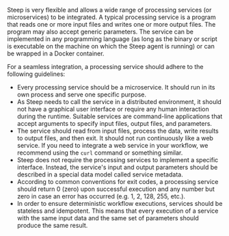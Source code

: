 Steep is very flexible and allows a wide range of processing services (or
microservices) to be integrated. A typical processing service is a program
that reads one or more input files and writes one or more output files. The
program may also accept generic parameters. The service can be implemented in
any programming language (as long as the binary or script is executable on the
machine on which the Steep agent is running) or can be wrapped in a Docker container.

For a seamless integration, a processing service should adhere to the following
guidelines:

* Every processing service should be a microservice. It should run in
  its own process and serve one specific purpose.
* As Steep needs to call the service in a distributed environment, it should
  not have a graphical user interface or require any human interaction during
  the runtime. Suitable services are command-line applications that accept
  arguments to specify input files, output files, and parameters.
* The service should read from input files, process the data, write results to
  output files, and then exit. It should not run continuously like a web
  service. If you need to integrate a web service in your workflow, we
  recommend using the `curl` command or something similar.
* Steep does not require the processing services to implement a specific
  interface. Instead, the service's input and output parameters should be
  described in a special data model called <DocsLink href="#service-metadata">service metadata</DocsLink>.
* According to common conventions for exit codes, a processing service should
  return 0 (zero) upon successful execution and any number but zero in case an
  error has occurred (e.g. 1, 2, 128, 255, etc.).
* In order to ensure deterministic workflow executions, services should be
  stateless and idempotent. This means that every execution of a service with
  the same input data and the same set of parameters should produce the same
  result.
